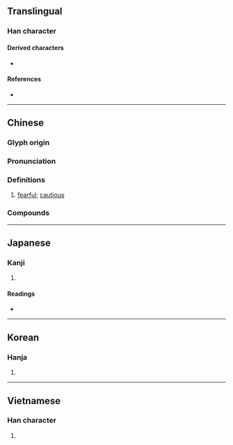 {{also|克}}
{{character info/new}}
==Translingual==

===Han character===
{{Han char|rn=10|rad=儿|as=12|sn=14|four=44216|canj=JUJRU|ids=⿰克克}}

====Derived characters====
* {{l|mul|[[𣋢]], [[𡕁]]}}

====References====
* {{Han ref|kx=0125.220|dkj=01395|dj=0266.070|hdz=10274.040|uh=5162|ud=20834|bh=B9B8|bd=47544}}

----

==Chinese==
{{zh-forms}}

===Glyph origin===
{{Han etym}}

===Pronunciation===
{{zh-pron
|m=jīng
|c=ging1
|mn=keng
|mc=y
|oc=y
|ma=
|cat=a
}}

===Definitions===
{{zh-hanzi}}

# {{lb|zh|ideophonic}} [[fearful]]; [[cautious]]

===Compounds===
{{zh-der|戰兢|兢業戰兢兢|兢兢乾乾|兢慎|兢兢戰戰|兢兢以強|業業兢兢|兢兢|兢兢業業|兢兢翼翼|戰兢兢|戰戰兢兢|朝兢夕惕}}

----

==Japanese==

===Kanji===
{{ja-kanji|grade=uc|rs=儿12}}

# {{rfdef|ja|sort=儿12}}

====Readings====
* {{ja-readings|on=[[きょう]] (kyō)|kun=[[おそれる]] (osoreru), [[つつしむ]] (tsutsushimu)}}

----

==Korean==

===Hanja===
{{ko-hanja|hangeul=긍|rv=geung|mr=kŭng}}

# {{rfdef|ko|sort=儿12}}

----

==Vietnamese==

===Han character===
{{vi-hantu|[[cạnh]], [[ganh]], [[căng]], [[giằng]]|rs=儿12}}

# {{rfdef|vi|sort=儿12}}